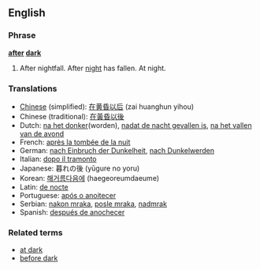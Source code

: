 ==English==

===Phrase===
'''[[after]] [[dark]]'''

# <!--adjective?-->After nightfall.  After [[night]] has fallen.  At night.

===Translations===
{{rfc-level|Translations at L3+ (AutoFormat would have corrected level of Translations)}}
*[[Chinese]] (simplified): [[在黄昏以后]] (zai huanghun yihou)
*Chinese (traditional): [[在黃昏以後]]
*Dutch: [[na het donker]](worden), [[nadat de nacht gevallen is]], [[na het vallen van de avond]]
*French: [[après la tombée de la nuit]]
*German: [[nach Einbruch der Dunkelheit]], [[nach Dunkelwerden]]
*Italian: [[dopo il tramonto]]
*Japanese: 暮れの後 (yūgure no yoru)
*Korean: [[해거름다음에]] (haegeoreumdaeume)
*Latin: [[de nocte]]
*Portuguese: [[após o anoitecer]]
*Serbian: [[nakon mraka]], [[posle mraka]], [[nadmrak]]
*Spanish: [[después de anochecer]]

===Related terms===
*[[at dark]]
*[[before dark]]